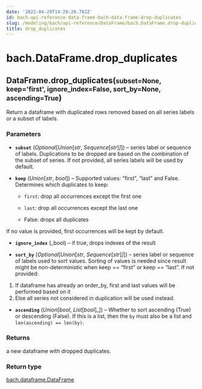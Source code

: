 ```yaml
---
date: '2022-04-29T14:20:20.782Z'
id: bach-api-reference-data-frame-bach-data-frame-drop-duplicates
slug: /modeling/bach/api-reference/DataFrame/bach.DataFrame.drop-duplicates/
title: drop_duplicates
---
```


# bach.DataFrame.drop_duplicates

<div class="method">
<h2 class="signature-class"><span class="additional-name">DataFrame.</span><span class="name">drop_duplicates(</span><small class="parameter-list"><span class="parameter" id="subset">subset=None</span>, <span class="parameter" id="keep">keep='first'</span>, <span class="parameter" id="ignore_index">ignore_index=False</span>, <span class="parameter" id="sort_by">sort_by=None</span>, <span class="parameter" id="ascending">ascending=True</span></small>)</h2>


<div class="content">

Return a dataframe with duplicated rows removed based on all series labels or a subset of labels.


### Parameters

* **`subset`** (_Optional_[_Union_[_str_, _Sequence_[_str_]_]_]) – series label or sequence of labels.
Duplications to be dropped are based on the combination of the subset of series.
If not provided, all series labels will be used by default.

* **`keep`** (_Union_[_str_, _bool_]) – Supported values: “first”, “last” and False. Determines which duplicates to keep:

  * `first`: drop all occurrences except the first one

  * `last`:  drop all occurrences except the last one

  * False: drops all duplicates

If no value is provided, first occurrences will be kept by default.


* **`ignore_index`** (_bool) – if true, drops indexes of the result

* **`sort_by`** (_Optional_[_Union_[_str_, _Sequence_[_str_]_]_]) – series label or sequence of labels used to sort values.
Sorting of values is needed since result might be non-deterministic
when keep == “first” or keep == “last”. If not provided:
1. If dataframe has already an order_by, first and last values will be performed based on it
2. Else all series not considered in duplication will be used instead.

* **`ascending`** (_Union_[_bool_, _List_[_bool_]_]) – Whether to sort ascending (True) or descending (False). If this is a list, then the
`by` must also be a list and `len(ascending) == len(by)`.



### Returns

a new dataframe with dropped duplicates.



### Return type

[bach.dataframe.DataFrame](/docs/modeling/bach/api-reference/DataFrame/bach.DataFrame/#bach.DataFrame)



</div>

</div>
